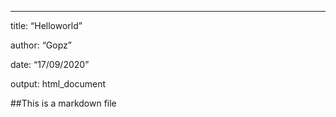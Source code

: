 ---
title: "Helloworld"

author: "Gopz"

date: "17/09/2020"

output: html_document


##This is a markdown file